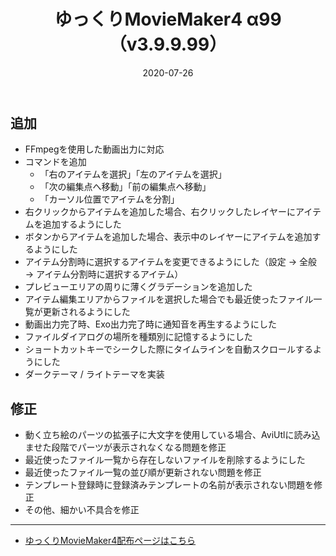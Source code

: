 ﻿---
title: ゆっくりMovieMaker4 α99 （v3.9.9.99）
date: 2020-07-26
tags: [YMM4,お知らせ]
---
## 追加
- FFmpegを使用した動画出力に対応
- コマンドを追加
	- 「右のアイテムを選択」「左のアイテムを選択」
	- 「次の編集点へ移動」「前の編集点へ移動」
	- 「カーソル位置でアイテムを分割」
- 右クリックからアイテムを追加した場合、右クリックしたレイヤーにアイテムを追加するようにした
- ボタンからアイテムを追加した場合、表示中のレイヤーにアイテムを追加するようにした
- アイテム分割時に選択するアイテムを変更できるようにした（設定 → 全般 → アイテム分割時に選択するアイテム）
- プレビューエリアの周りに薄くグラデーションを追加した
- アイテム編集エリアからファイルを選択した場合でも最近使ったファイル一覧が更新されるようにした
- 動画出力完了時、Exo出力完了時に通知音を再生するようにした
- ファイルダイアログの場所を種類別に記憶するようにした
- ショートカットキーでシークした際にタイムラインを自動スクロールするようにした
- ダークテーマ / ライトテーマを実装
## 修正
- 動く立ち絵のパーツの拡張子に大文字を使用している場合、AviUtlに読み込ませた段階でパーツが表示されなくなる問題を修正
- 最近使ったファイル一覧から存在しないファイルを削除するようにした
- 最近使ったファイル一覧の並び順が更新されない問題を修正
- テンプレート登録時に登録済みテンプレートの名前が表示されない問題を修正
- その他、細かい不具合を修正

---

- [ゆっくりMovieMaker4配布ページはこちら](/ymm4/)